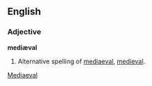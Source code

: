 ==English==
===Adjective===
'''mediæval'''

# Alternative spelling of [[mediaeval]], [[medieval]].

[[Category:English words spelled with diacritics or ligatures|Mediaeval]]